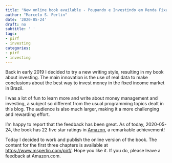 ```yaml
---
title: "New online book available - Poupando e Investindo em Renda Fixa"
author: "Marcelo S. Perlin"
date: '2020-05-24'
draft: no
subtitle: ' '
tags:
- pirf
- investing
categories:
- pirf
- investing
---
```


Back in early 2019 I decided to try a new writing style, resulting in my book about investing. The main innovation is the use of real data to make conclusions about the best way to invest money in the fixed income market in Brazil. 

I was a lot of fun to learn more and write about money management and investing, a subject so different from the usual programming topics dealt in this blog. The audience is also much larger, making it a more challenging and rewarding effort. 

I'm happy to report that the feedback has been great. As of today, 2020-05-24, the book has 22 five star ratings in [Amazon](https://www.amazon.com.br/dp/B07RR9K9PV), a remarkable achievement!

Today I decided to work and publish the online version of the book. The content for the first three chapters is available at [https://www.msperlin.com/pirf/](https://www.msperlin.com/pirf/). Hope you like it. If you do, please leave a feedback at Amazon.com.







